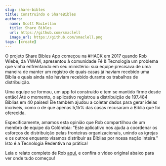 ```yaml
---
slug: share-bibles
title: Construindo o ShareBibles
authors:
  name: Scott MacLellan
  title: Share Bibles
  url: https://github.com/smaclell
  image_url: https://github.com/smaclell.png
tags: [create]
---
```



O projeto Share Bibles App começou na #HACK em 2017 quando Rob Wiebe, da YWAM, apresentou
à comunidade Fé & Tecnologia um problema que vinha enfrentando em seu ministério: sua equipe
precisava de uma maneira de manter um registro de quais casas já haviam recebido uma 
Bíblia e quais ainda não haviam recebido durante os trabalhos de distribuição.

<!--truncate-->

Uma equipe se formou, um app foi construído e tem se mantido firme desde então! Até o
momento, o aplicativo registrou a distribuição de 197.484 Bíblias em 40 países! Ele também
ajudou a coletar dados para gerar ideias incríveis, como o de que apenas 5,15% das casas
recusaram a Bíblia que foi oferecida.

Especificamente, amamos esta opinião que Rob compartilhou de um membro de equipe da
Colômbia: "Este aplicativo nos ajuda a coordenar os esforços de distribuição pelas fronteiras
organizacionais, unindo as igrejas e os outros enquanto visamos distribuir as Bíblias por 
nossa nação inteira." Isto é a Tecnologia Redentiva na prática!

Leia o relato completo de Rob [aqui](https://robandcy.wordpress.com/2023/04/05/share-bibles-report/), 
e confira o vídeo original abaixo para ver onde tudo começou!

<div className={styles.videos}>
  <YouTubeVideo id="kwTbmAnFzrc" title="A Criação do ShareBibles App" />
</div>
